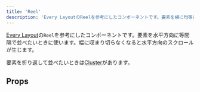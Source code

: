 ```yaml
---
title: 'Reel'
description: 'Every LayoutのReelを参考にしたコンポーネントです。要素を横に均等に並べたいときに使います。幅に収まり切らなくなると水平方向のスクロールが生じます。'
---
```


[Every Layout](https://every-layout.dev/)の`Reel`を参考にしたコンポーネントです。要素を水平方向に等間隔で並べたいときに使います。幅に収まり切らなくなると水平方向のスクロールが生じます。

要素を折り返して並べたいときは[Cluster](/products/components/layout/cluster/)があります。

<ComponentStory name="Reel" />

## Props

<ComponentPropsTable name="Reel" />
